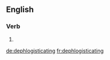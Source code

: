 ==English==

===Verb===
{{head|en|present participle}}

# {{present participle of|dephlogisticate|lang=en|nocat=1}}

[[de:dephlogisticating]]
[[fr:dephlogisticating]]